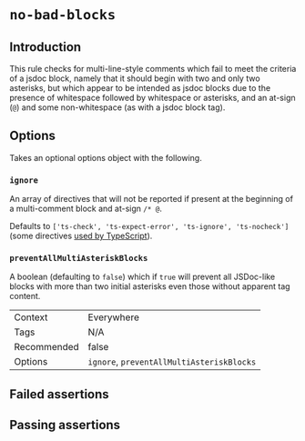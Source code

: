 # `no-bad-blocks`

## Introduction

This rule checks for multi-line-style comments which fail to meet the
criteria of a jsdoc block, namely that it should begin with two and only two
asterisks, but which appear to be intended as jsdoc blocks due to the presence
of whitespace followed by whitespace or asterisks, and
an at-sign (`@`) and some non-whitespace (as with a jsdoc block tag).

## Options

Takes an optional options object with the following.

### `ignore`

An array of directives that will not be reported if present at the beginning of
a multi-comment block and at-sign `/* @`.

Defaults to `['ts-check', 'ts-expect-error', 'ts-ignore', 'ts-nocheck']`
(some directives [used by TypeScript](https://www.typescriptlang.org/docs/handbook/intro-to-js-ts.html#ts-check)).

### `preventAllMultiAsteriskBlocks`

A boolean (defaulting to `false`) which if `true` will prevent all
JSDoc-like blocks with more than two initial asterisks even those without
apparent tag content.

|||
|---|---|
|Context|Everywhere|
|Tags|N/A|
|Recommended|false|
|Options|`ignore`, `preventAllMultiAsteriskBlocks`|


## Failed assertions

<Assertions rule="noBadBlocks" />

## Passing assertions

<Assertions rule="noBadBlocks" passing />
